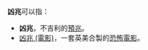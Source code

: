 '''凶兆'''可以指：
* '''凶兆'''，不吉利的[[預兆|預兆]]。
* [[凶兆_(電影)|凶兆 (電影)]]，一套英美合製的[[恐怖電影|恐怖電影]]。
{{disambig|cat=二字作品消歧義}}